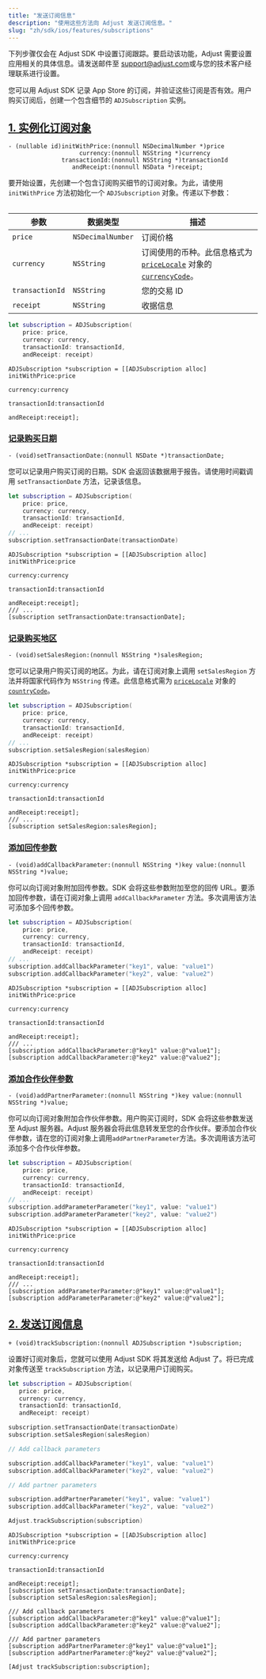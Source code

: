```yaml
---
title: "发送订阅信息"
description: "使用这些方法向 Adjust 发送订阅信息。"
slug: "zh/sdk/ios/features/subscriptions"
---
```


<Callout type="important">

下列步骤仅会在 Adjust SDK 中设置订阅跟踪。要启动该功能，Adjust 需要设置应用相关的具体信息。请发送邮件至 [support@adjust.com](mailto:support@adjust.com)或与您的技术客户经理联系进行设置。

</Callout>

您可以用 Adjust SDK 记录 App Store 的订阅，并验证这些订阅是否有效。用户购买订阅后，创建一个包含细节的 `ADJSubscription` 实例。

## [1\. 实例化订阅对象](1-instantiate-a-subscription-object)

```objc
- (nullable id)initWithPrice:(nonnull NSDecimalNumber *)price
                    currency:(nonnull NSString *)currency
               transactionId:(nonnull NSString *)transactionId
                  andReceipt:(nonnull NSData *)receipt;
```

要开始设置，先创建一个包含订阅购买细节的订阅对象。为此，请使用 `initWithPrice` 方法初始化一个 `ADJSubscription` 对象。传递以下参数：

<Table>

| 参数            | 数据类型          | 描述                                                                                                                                                                                                                                                                     |
| --------------- | ----------------- | ------------------------------------------------------------------------------------------------------------------------------------------------------------------------------------------------------------------------------------------------------------------------ |
| `price`         | `NSDecimalNumber` | 订阅价格                                                                                                                                                                                                                                                                 |
| `currency`      | `NSString`        | 订阅使用的币种。此信息格式为 [`priceLocale`](https://developer.apple.com/documentation/storekit/skproduct/1506145-pricelocale?language=objc) 对象的 [`currencyCode`](https://developer.apple.com/documentation/foundation/nslocale/1642836-currencycode?language=objc)。 |
| `transactionId` | `NSString`        | 您的交易 ID                                                                                                                                                                                                                                                              |
| `receipt`       | `NSString`        | 收据信息                                                                                                                                                                                                                                                                 |

</Table>
<Tabs> <Tab title="Swift" sync="swift">

```swift
let subscription = ADJSubscription(
    price: price,
    currency: currency,
    transactionId: transactionId,
    andReceipt: receipt)
```

</Tab>
<Tab title="Objective-C" sync="objc">

```objc
ADJSubscription *subscription = [[ADJSubscription alloc] initWithPrice:price
                                                              currency:currency
                                                         transactionId:transactionId
                                                            andReceipt:receipt];
```

</Tab>
</Tabs>

### [记录购买日期](record-the-purchase-date)

```objc
- (void)setTransactionDate:(nonnull NSDate *)transactionDate;
```

您可以记录用户购买订阅的日期。SDK 会返回该数据用于报告。请使用时间戳调用 `setTransactionDate` 方法，记录该信息。

<Tabs>
<Tab title="Swift" sync="swift">

```swift
let subscription = ADJSubscription(
    price: price,
    currency: currency,
    transactionId: transactionId,
    andReceipt: receipt)
// ...
subscription.setTransactionDate(transactionDate)
```

</Tab>
<Tab title="Objective-C" sync="objc">

```objc
ADJSubscription *subscription = [[ADJSubscription alloc] initWithPrice:price
                                                              currency:currency
                                                         transactionId:transactionId
                                                            andReceipt:receipt];
/// ...
[subscription setTransactionDate:transactionDate];
```

</Tab>
</Tabs>

### [记录购买地区](record-the-purchase-region)

```objc
- (void)setSalesRegion:(nonnull NSString *)salesRegion;
```

您可以记录用户购买订阅的地区。为此，请在订阅对象上调用 `setSalesRegion` 方法并将国家代码作为 `NSString` 传递。此信息格式需为 [`priceLocale`](https://developer.apple.com/documentation/storekit/skproduct/1506145-pricelocale?language=swift) 对象的 [`countryCode`](https://developer.apple.com/documentation/foundation/nslocale/1643060-countrycode?language=swift)。

<Tabs>
<Tab title="Swift" sync="swift">

```swift
let subscription = ADJSubscription(
    price: price,
    currency: currency,
    transactionId: transactionId,
    andReceipt: receipt)
// ...
subscription.setSalesRegion(salesRegion)
```

</Tab>
<Tab title="Objective-C" sync="objc">

```objc
ADJSubscription *subscription = [[ADJSubscription alloc] initWithPrice:price
                                                              currency:currency
                                                         transactionId:transactionId
                                                            andReceipt:receipt];
/// ...
[subscription setSalesRegion:salesRegion];
```

</Tab>
</Tabs>

### [添加回传参数](add-callback-parameters)

```objc
- (void)addCallbackParameter:(nonnull NSString *)key value:(nonnull NSString *)value;
```

你可以向订阅对象附加回传参数。SDK 会将这些参数附加至您的回传 URL。要添加回传参数，请在订阅对象上调用 `addCallbackParameter` 方法。多次调用该方法可添加多个回传参数。

<Tabs>
<Tab title="Swift" sync="swift">

```swift
let subscription = ADJSubscription(
    price: price,
    currency: currency,
    transactionId: transactionId,
    andReceipt: receipt)
// ...
subscription.addCallbackParameter("key1", value: "value1")
subscription.addCallbackParameter("key2", value: "value2")
```

</Tab>
<Tab title="Objective-C" sync="objc">

```objc
ADJSubscription *subscription = [[ADJSubscription alloc] initWithPrice:price
                                                              currency:currency
                                                         transactionId:transactionId
                                                            andReceipt:receipt];
/// ...
[subscription addCallbackParameter:@"key1" value:@"value1"];
[subscription addCallbackParameter:@"key2" value:@"value2"];
```

</Tab>
</Tabs>

### [添加合作伙伴参数](add-partner-parameters)

```objc
- (void)addPartnerParameter:(nonnull NSString *)key value:(nonnull NSString *)value;
```

你可以向订阅对象附加合作伙伴参数。用户购买订阅时，SDK 会将这些参数发送至 Adjust 服务器。Adjust 服务器会将此信息转发至您的合作伙伴。要添加合作伙伴参数，请在您的订阅对象上调用`addPartnerParameter`方法。多次调用该方法可添加多个合作伙伴参数。

<Tabs>
<Tab title="Swift" sync="swift">

```swift
let subscription = ADJSubscription(
    price: price,
    currency: currency,
    transactionId: transactionId,
    andReceipt: receipt)
// ...
subscription.addParameterParameter("key1", value: "value1")
subscription.addParameterParameter("key2", value: "value2")
```

</Tab>
<Tab title="Objective-C" sync="objc">

```objc
ADJSubscription *subscription = [[ADJSubscription alloc] initWithPrice:price
                                                              currency:currency
                                                         transactionId:transactionId
                                                            andReceipt:receipt];
/// ...
[subscription addParameterParameter:@"key1" value:@"value1"];
[subscription addParameterParameter:@"key2" value:@"value2"];
```

</Tab>
</Tabs>

## [2\. 发送订阅信息](2-send-subscription-information)

```objc
+ (void)trackSubscription:(nonnull ADJSubscription *)subscription;
```

设置好订阅对象后，您就可以使用 Adjust SDK 将其发送给 Adjust 了。将已完成对象传送至 `trackSubscription` 方法，以记录用户订阅购买。

<Tabs>
<Tab title="Swift" sync="swift">

```swift
let subscription = ADJSubscription(
   price: price,
   currency: currency,
   transactionId: transactionId,
   andReceipt: receipt)

subscription.setTransactionDate(transactionDate)
subscription.setSalesRegion(salesRegion)

// Add callback parameters

subscription.addCallbackParameter("key1", value: "value1")
subscription.addCallbackParameter("key2", value: "value2")

// Add partner parameters

subscription.addPartnerParameter("key1", value: "value1")
subscription.addCallbackParameter("key2", value: "value2")

Adjust.trackSubscription(subscription)
```

</Tab>
<Tab title="Objective-C" sync="objc">

```objc
ADJSubscription *subscription = [[ADJSubscription alloc] initWithPrice:price
                                                            currency:currency
                                                         transactionId:transactionId
                                                            andReceipt:receipt];
[subscription setTransactionDate:transactionDate];
[subscription setSalesRegion:salesRegion];

/// Add callback parameters
[subscription addCallbackParameter:@"key1" value:@"value1"];
[subscription addCallbackParameter:@"key2" value:@"value2"];

/// Add partner parameters
[subscription addPartnerParameter:@"key1" value:@"value1"];
[subscription addPartnerParameter:@"key2" value:@"value2"];

[Adjust trackSubscription:subscription];
```

</Tab>
</Tabs>
